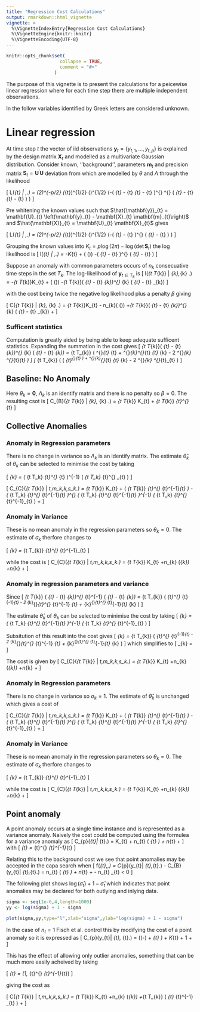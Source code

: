 ```yaml
---
title: "Regression Cost Calculations"
output: rmarkdown::html_vignette
vignette: >
  %\VignetteIndexEntry{Regression Cost Calculations}
  %\VignetteEngine{knitr::knitr}
  %\VignetteEncoding{UTF-8}
---
```


```r
knitr::opts_chunk$set(
                    collapse = TRUE,
                    comment = "#>"
                  )
```

The purpose of this vignette is to present the calculations for a peicewise linear regression where for each time step there are multiple independent observations.

In the follow variables identified by Greek letters are considered unknown.

# Linear regression

At time step $t$ the vector of iid observations $\mathbf{y}_{t}=\left\{y_{t,1},\ldots,y_{t,p}\right\}$ is explained by the design matrix $\mathbf{X}_{t}$ and modelled as a multivariate Gaussian distribution. Consider known, ''background'', parameters $\mathbf{m}_{t}$ and precision matrix $\mathbf{S}_{t} = \mathbf{U}^{\prime}\mathbf{U}$ deviation from which are modelled by $\theta$ and $\Lambda$ through the likelihood

\[
L\left(\mathbf{y}_{t} \left| \theta,\lambda\right.\right) = 
\left(2\pi\right)^{-p/2} 
\det\left(\mathbf{S}_{t}\right)^{1/2}
\det\left(\Lambda\right)^{1/2}
\exp\left(-\frac{1}{2}\left( \mathbf{y}_{t} - \mathbf{X}_{t} \mathbf{m}_{t} - \mathbf{X}_{t} \theta\right)^{\prime} \mathbf{U}^{\prime} \Lambda \mathbf{U} \left( \mathbf{y}_{t}  - \mathbf{X}_{t} \mathbf{m}_{t} - \mathbf{X}_{t} \theta\right) \right)
\]

Pre whitening the known values such that $\hat{\mathbf{y}}_{t} = \mathbf{U}_{t} \left(\mathbf{y}_{t} - \mathbf{X}_{t} \mathbf{m}_{t}\right)$  and  $\hat{\mathbf{X}}_{t} = \mathbf{U}_{t} \mathbf{X}_{t}$ gives

\[
L\left(\mathbf{y}_{t} \left| \theta,\Lambda\right.\right) = 
\left(2\pi\right)^{-p/2} 
\det\left(\mathbf{S}_{t}\right)^{1/2}
\det\left(\Lambda\right)^{1/2}
\exp\left(-\frac{1}{2}\left( \hat{\mathbf{y}}_{t} - \hat{\mathbf{X}}_{t} \theta\right)^{\prime} \Lambda \left( \hat{\mathbf{y}}_{t}  - \hat{\mathbf{X}}_{t} \theta\right) \right)
\]

Grouping the known values into $K_{t} = p\log\left(2\pi\right) - \log\left(\det{\mathbf{S}_{t}}\right)$ the log likelihood is
\[
l\left(\mathbf{y}_{t} \left| \theta,\Lambda \right.\right) = 
-\frac{1}{2}K_{t} 
+ \frac{1}{2}\log\left( \det\left(\Lambda\right)\right)
-\frac{1}{2}\left( \hat{\mathbf{y}}_{t} - \hat{\mathbf{X}}_{t} \theta\right)^{\prime} \Lambda \left( \hat{\mathbf{y}}_{t}  - \hat{\mathbf{X}}_{t} \theta\right)
\]

Suppose an anomaly with common parameters occurs of $n_{k}$ consecuative time steps in the set $T_{k}$. The log-likelihood of $\mathbf{y}_{t \in T_{k}}$ is 
\[
l\left(\mathbf{y}_{t \in T_{k}} \left| \theta_{k},\Lambda_{k} \right.\right) = 
-\frac{1}{2}\sum_{t \in T_{k}}K_{t} 
+ \frac{n_{k}}{2}\log\left( \det\left(\Lambda\right)\right)
-\frac{1}{2}\sum_{t \in T_{k}}\left( \hat{\mathbf{y}}_{t} - \hat{\mathbf{X}}_{t} \theta_{k}\right)^{\prime} \Lambda_{k} \left( \hat{\mathbf{y}}_{t}  - \hat{\mathbf{X}}_{t} \theta_{k}\right)
\]

with the cost being twice the negative log likelihood plus a penalty $\beta$ giving 

\[
C\left(\mathbf{y}_{t \in T_{k}} \left| \theta_{k}, \Lambda_{k} \right.\right) = 
\sum_{t \in T_{k}}K_{t} 
- n_{k}\log\left( \det\left(\Lambda\right)\right)
+\sum_{t \in T_{k}}\left( \hat{\mathbf{y}}_{t} - \hat{\mathbf{X}}_{t} \theta_{k}\right)^{\prime} \Lambda_{k} \left( \hat{\mathbf{y}}_{t}  - \hat{\mathbf{X}}_{t} \theta_{k}\right)
+ \beta
\]


### Sufficent statistics

Computation is greatly aided by being able to keep adequate sufficent statistics. 
Expanding the summation in the cost gives
\[
\sum_{t \in T_{k}}\left( \hat{\mathbf{y}}_{t} - \hat{\mathbf{X}}_{t} \theta_{k}\right)^{\prime} \Lambda_{k} \left( \hat{\mathbf{y}}_{t}  - \hat{\mathbf{X}}_{t} \theta_{k}\right) = 
\sum_{t \in T_{k}} \left( \hat{\mathbf{y}}^{\prime}_{t} \Lambda \hat{\mathbf{y}}_{t} +
\theta^{\prime}_{k}\hat{\mathbf{X}}^{\prime}_{t} \Lambda \hat{\mathbf{X}}_{t} \theta_{k} -
2 \theta^{\prime}_{k} \hat{\mathbf{X}}^{\prime}_{t}\Lambda \hat{\mathbf{y}}_{t} \right)
\]
\[
\sum_{t \in T_{k}} \left( \mathrm{tr}\left( \hat{\mathbf{y}}_{t}\hat{\mathbf{y}}^{\prime}_{t} \Lambda \right) +
\theta^{\prime}_{k}\hat{\mathbf{X}}^{\prime}_{t} \Lambda \hat{\mathbf{X}}_{t} \theta_{k} -
2 \theta^{\prime}_{k} \hat{\mathbf{X}}^{\prime}_{t}\Lambda \hat{\mathbf{y}}_{t} \right)
\]

## Baseline: No Anomaly

Here $\theta_{k}=\mathbf{0}$, $\Lambda_{k}$ is an identify matrix and there is no penalty so $\beta = 0$. The resulting csot is 
\[
C_{B}\left(\mathbf{y}_{t \in T_{k}} \left| \theta_{k}, \Lambda_{k} \right.\right) = 
\sum_{t \in T_{k}} K_{t} 
+ \sum_{t \in T_{k}} \hat{\mathbf{y}}_{t}^{\prime} \hat{\mathbf{y}}_{t}
\]


## Collective Anomalies


### Anomaly in Regression parameters

There is no change in variance so $\Lambda_{k}$ is an identify matrix. 
The estimate $\hat{\theta}_{k}$ of $\theta_{k}$ can be selected to minimise the cost by taking

\[
\hat{\theta}_{k} = \left( \sum\limits_{t \in T_k} \hat{\mathbf{X}}_{t}^{\prime}  \hat{\mathbf{X}}_{t} \right)^{-1} \left(  \sum\limits_{t \in T_k} \hat{\mathbf{X}}_{t}^{\prime}  \hat{\mathbf{y}}_{t} \right)
\]


\[
C_{C}\left(\mathbf{y}_{t \in T_{k}} \left| \mu_t,m_k,\sigma_k,s_k\right.\right) = 
\sum_{t \in T_{k}} K_{t} 
+ \left( \sum_{t \in T_{k}} \hat{\mathbf{y}}_{t}^{\prime} \mathbf{S}_{t}^{-1}\hat{\mathbf{y}}_{t} \right)
- \left(  \sum\limits_{t \in T_k} \mathbf{X}_{t}^{\prime}  \mathbf{S}_{t}^{-1}\hat{\mathbf{y}}_{t} \right)^{\prime} \left( \sum\limits_{t \in T_k} \mathbf{X}_{t}^{\prime}  \mathbf{S}_{t}^{-1}\mathbf{X}_{t} \right)^{-1} \left(  \sum\limits_{t \in T_k} \mathbf{X}_{t}^{\prime}  \mathbf{S}_{t}^{-1}\hat{\mathbf{y}}_{t} \right)
+\beta
\]


### Anomaly in Variance

These is no mean anomaly in the regression parameters so $\theta_{k}=0$. The estimate of $\sigma_{k}$ therfore changes to

\[
\hat{\sigma}_{k} = \frac{1}{n_{k}} \sum\limits_{t \in T_{k}} \hat{\mathbf{y}}_{t}^{\prime} \mathbf{S}_{t}^{-1}\hat{\mathbf{y}}_{t}
\]

while the cost is
\[
C_{C}\left(\mathbf{y}_{t \in T_{k}} \left| \mu_t,m_k,\sigma_k,s_k\right.\right) = 
\sum_{t \in T_{k}} K_{t} 
+n_{k} \log\left(\hat{\sigma}_{k}\right)
+n_{k}
+\beta
\]


### Anomaly in regression parameters and variance
Since
\[
\sum_{t \in T_{k}} \left( \hat{\mathbf{y}}_{t} - \mathbf{X}_{t} \theta_{k}\right)^{\prime} \mathbf{S}_{t}^{-1} \left( \hat{\mathbf{y}}_{t} - \mathbf{X}_{t} \theta_{k}\right)
=
\sum_{t \in T_{k}} \left( \hat{\mathbf{y}}_{t}^{\prime} \mathbf{S}_{t}^{-1}\hat{\mathbf{y}}_{t}
- 2 \theta_{k}^{\prime}\mathbf{X}_{t}^{\prime}  \mathbf{S}_{t}^{-1} \hat{\mathbf{y}}_{t}
+ \theta_{k}^{\prime}\mathbf{X}_{t}^{\prime}  \mathbf{S}_{t}^{-1}\mathbf{X}_{t}  \theta_{k}
\right)
\]

The estimate $\hat{\theta}_{k}$ of $\theta_{k}$ can be selected to minimise the cost by taking
\[
\hat{\theta}_{k} = \left( \sum\limits_{t \in T_k} \mathbf{X}_{t}^{\prime}  \mathbf{S}_{t}^{-1}\mathbf{X}_{t} \right)^{-1} \left(  \sum\limits_{t \in T_k} \mathbf{X}_{t}^{\prime}  \mathbf{S}_{t}^{-1}\hat{\mathbf{y}}_{t} \right)
\]

Subsitution of this result into the cost gives
\[
\hat{\sigma}_{k} = \frac{1}{n_{k}} \sum_{t \in T_{k}} \left( \hat{\mathbf{y}}_{t}^{\prime} \mathbf{S}_{t}^{-1}\hat{\mathbf{y}}_{t}
- 2 \hat{\theta}_{k}^{\prime}\mathbf{X}_{t}^{\prime}  \mathbf{S}_{t}^{-1} \hat{\mathbf{y}}_{t}
+ \hat{\theta}_{k}^{\prime}\mathbf{X}_{t}^{\prime}  \mathbf{S}_{t}^{-1}\mathbf{X}_{t}  \hat{\theta}_{k}
\right)
\]
which simplifies to
\[
\hat{\sigma}_{k} = \frac{1}{n_{k}} \left[
\left( \sum_{t \in T_{k}} \hat{\mathbf{y}}_{t}^{\prime} \mathbf{S}_{t}^{-1}\hat{\mathbf{y}}_{t} \right)
- \left(  \sum\limits_{t \in T_k} \mathbf{X}_{t}^{\prime}  \mathbf{S}_{t}^{-1}\hat{\mathbf{y}}_{t} \right)^{\prime} \left( \sum\limits_{t \in T_k} \mathbf{X}_{t}^{\prime}  \mathbf{S}_{t}^{-1}\mathbf{X}_{t} \right)^{-1} \left(  \sum\limits_{t \in T_k} \mathbf{X}_{t}^{\prime}  \mathbf{S}_{t}^{-1}\hat{\mathbf{y}}_{t} \right)
\right]
\]

The cost is given by
\[
C_{C}\left(\mathbf{y}_{t \in T_{k}} \left| \mu_t,m_k,\sigma_k,s_k\right.\right) = 
\sum_{t \in T_{k}} K_{t} 
+n_{k} \log\left(\hat{\sigma}_{k}\right)
+n_{k}
+\beta
\]



### Anomaly in Regression parameters

There is no change in variance so $\sigma_{k}=1$. The estimate of $\hat{\theta}_{k}$ is unchanged which gives a cost of

\[
C_{C}\left(\mathbf{y}_{t \in T_{k}} \left| \mu_t,m_k,\sigma_k,s_k\right.\right) = 
\sum_{t \in T_{k}} K_{t} 
+ \left( \sum_{t \in T_{k}} \hat{\mathbf{y}}_{t}^{\prime} \mathbf{S}_{t}^{-1}\hat{\mathbf{y}}_{t} \right)
- \left(  \sum\limits_{t \in T_k} \mathbf{X}_{t}^{\prime}  \mathbf{S}_{t}^{-1}\hat{\mathbf{y}}_{t} \right)^{\prime} \left( \sum\limits_{t \in T_k} \mathbf{X}_{t}^{\prime}  \mathbf{S}_{t}^{-1}\mathbf{X}_{t} \right)^{-1} \left(  \sum\limits_{t \in T_k} \mathbf{X}_{t}^{\prime}  \mathbf{S}_{t}^{-1}\hat{\mathbf{y}}_{t} \right)
+\beta
\]


### Anomaly in Variance

These is no mean anomaly in the regression parameters so $\theta_{k}=0$. The estimate of $\sigma_{k}$ therfore changes to

\[
\hat{\sigma}_{k} = \frac{1}{n_{k}} \sum\limits_{t \in T_{k}} \hat{\mathbf{y}}_{t}^{\prime} \mathbf{S}_{t}^{-1}\hat{\mathbf{y}}_{t}
\]

while the cost is
\[
C_{C}\left(\mathbf{y}_{t \in T_{k}} \left| \mu_t,m_k,\sigma_k,s_k\right.\right) = 
\sum_{t \in T_{k}} K_{t} 
+n_{k} \log\left(\hat{\sigma}_{k}\right)
+n_{k}
+\beta
\]


## Point anomaly

A point anomaly occurs at a single time instance and is represented as a variance anomaly. 
Naively the cost could be computed using the formulea for a variance anomaly as
\[
C_{p}\left(\mathbf{y}_{t}\left| \sigma_{t}\right.\right) = 
K_{t}
+ n_{t} \log\left( \hat{\sigma}_{t} \right) + n_{t} + \beta
\]
with
\[
\hat{\sigma}_{t} = \frac{1}{n_{t}} \hat{\mathbf{y}}_{t}^{\prime} \mathbf{S}_{t}^{-1}\hat{\mathbf{y}}_{t}
\]

Relating this to the background cost we see that point anomalies may be accepted in the capa search when
\[
f\left(\hat{\sigma}_{t},\gamma,\beta\right) = C_{p}\left(y_{t}\left| \mu_{t},\sigma_{t}\right.\right) - C_{B}\left(y_{t}\left| \mu_{t},\sigma_{t}\right.\right) = n_{t} \log \left( \hat{\sigma}_{t} \right) + n_{t} + \beta - n_{t} \hat{\sigma}_{t} < 0
\]

The following plot shows $\log \left( \hat{\sigma}_{t} \right) + 1 - \hat{\sigma}_{t}$ which indicates that point anomalies may be declared for both outlying and inlying data.

```r
sigma <- seq(1e-6,4,length=1000)
yy <- log(sigma) + 1 - sigma

plot(sigma,yy,type="l",xlab="sigma",ylab="log(sigma) + 1 - sigma")
```

In the case of $n_{t}=1$ Fisch et al. control this by modifying the cost of a point anomaly so it is expressed as
\[
C_{p}\left(y_{t}\left| \sigma_{t}, \mathbf{X}_{t}\right.\right) = 
\log\left(\exp\left(-\beta\right) + \hat{\sigma}_{t} \right) + K_{t} + 1 + \beta
\]

This has the effect of allowing only outlier anomalies, something that can be much more easily acheived by taking

\[
\hat{\sigma}_{t} = \max\left(1,\frac{1}{n_{t}} \hat{\mathbf{y}}_{t}^{\prime} \mathbf{S}_{t}^{-1}\hat{\mathbf{y}}_{t}\right)
\]

giving the cost as

\[
C\left(\mathbf{y}_{t \in T_{k}} \left| \mu_t,m_k,\sigma_k,s_k\right.\right) = 
\sum_{t \in T_{k}} K_{t} 
+n_{k} \log\left(\hat{\sigma}_{k}\right)
+\frac{1}{\hat{\sigma}_{k}}\sum_{t \in T_{k}} \left( \hat{\mathbf{y}}_{t} \mathbf{S}_{t}^{-1} \hat{\mathbf{y}}_{t} \right) +\beta
\]


<!-- ```{r echo=FALSE, figA, fig.width=7, fig.height=7} -->
<!-- sigma <- seq(1e-6,4,length=1000) -->
<!-- beta <- seq(0,10,length=5) -->
<!-- yy <- matrix(NA,length(sigma),length(beta)) -->
<!-- for(ii in 1:length(beta)){ -->
<!--     yy[,ii] <- log(exp(-beta[ii]) + sigma) + 1 + beta[ii] - sigma -->
<!-- } -->
<!-- matplot(sigma,yy,type="l",xlab="sigma",ylab="log(sigma) + 1 - sigma") -->
<!-- ``` -->





<!-- Relating this to the background cost we see that point anomalies may be accepted in the capa search when -->
<!-- \[ -->
<!-- f\left(\hat{\sigma}_{t},\gamma,\beta\right) = C_{p}\left(y_{t}\left| \mu_{t},\sigma_{t}\right.\right) - C_{B}\left(y_{t}\left| \mu_{t},\sigma_{t}\right.\right) = n_{t} \log \left( \gamma + \hat{\sigma_{t}} \right) + n_{t} + \beta - n_{t} \hat{\sigma}_{t} < 0 -->
<!-- \] -->

<!-- This implies that $\gamma$ should be selected such that $f\left(0,\gamma,\beta\right) \geq 0$  -->

<!-- The gradient wrt $z_{t}^2$ is -->
<!-- \[ -->
<!-- \frac{\partial}{\partial z_{t}^2} f\left(z_{t}^2,\gamma,\beta\right) -->
<!-- = \frac{1}{\gamma + z_{t}^{2}} - 1 -->
<!-- \] -->

<!-- Requiring $\gamma < 1$; which maintains a positive gradient for small z_{t}^2; indicates that there will no anomalies near 0. -->

<!-- Consider three different definitions of $\gamma$. -->

<!-- - The non corection of $\gamma_{0} = 0$ which allows point anomalies as z_{t}^2 approaches 0 -->
<!-- - The correction $\gamma_{1} = \exp\left(-\beta\right)$ proposed by Fisch et al. -->
<!-- - The minimal correction $\gamma_{2} = \exp\left(-\left(1+\beta\right)\right)$ for which $f\left(0,\gamma_{2},\beta\right) = 0$. -->

<!-- To see the impact of the correct for small $z$ the following figure shows  -->
<!-- $f\left(\sigma_{t},\gamma,\beta\right)$ for $\frac{\beta}{n}=10$ for the three options. -->

<!-- ```{r echo=FALSE, f, fig.width=7, fig.height=7} -->
<!-- fz <- function(zsq,gamma,beta){ log(gamma+zsq) + 1 + beta - zsq } -->
<!-- zsq <- seq(0,1e-3,length=10000) -->
<!-- Y <- matrix(NA,length(zsq),3) -->
<!-- colnames(Y) <- c("gamma_0","gamma_1","gamma_2") -->
<!-- b <- 10 -->
<!-- Y[,1] <- fz(zsq,0,b) -->
<!-- Y[,2] <- fz(zsq,exp(-b),10) -->
<!-- Y[,3] <- fz(zsq,exp(-(1+b)),10) -->


<!-- matplot(sqrt(zsq),Y,type="l",xlab="sigma",ylab="f(sigma,gamma,10n)"); -->
<!-- legend("bottomright",colnames(Y),col=1:3,lty=1:3) -->
<!-- ``` -->

<!-- It is clear that the difference become small as $\beta$ increases. This is supported by the plot below shows the value of $sigma_{t}$ at which an point anomaly might occur as $\frac{\beta}{n}$ varies. Area above the line are potential anomaly values. -->

<!-- ```{r echo=FALSE, when_anaom, fig.width=7, fig.height=7} -->
<!-- betaRng <- seq(log(1.01),2*log(100),length=1000) ###2*log(1:1000) -->
<!-- Y <- matrix(NA,length(betaRng),3) -->
<!-- colnames(Y) <- c("gamma_0","gamma_1","gamma_2") -->

<!-- for(ii in 1:length(betaRng)){ -->
<!--     rng <- c(1,25) -->
<!--     b <- betaRng[ii] -->
<!--     Y[ii,1] <- uniroot(fz,rng,gamma=0,beta=b)$root -->
<!--     Y[ii,2] <- uniroot(fz,rng,gamma=exp(-b),beta=b)$root -->
<!--     Y[ii,3] <- uniroot(fz,rng,gamma=exp(-(1+b)),beta=b)$root -->
<!-- } -->
<!-- matplot(betaRng,sqrt(Y),type="l",xlab="beta/n",ylab="sigma"); -->
<!-- legend("bottomright",colnames(Y),col=1:3,lty=1:3) -->
<!-- ``` -->
